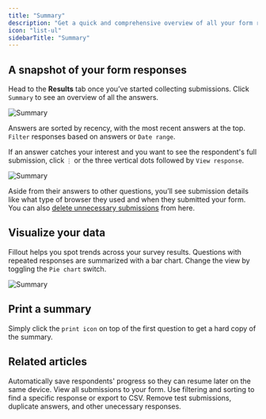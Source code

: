```yaml
---
title: "Summary"
description: "Get a quick and comprehensive overview of all your form responses. Visualize submissions as pie charts or bar charts and print the summary."
icon: "list-ul"
sidebarTitle: "Summary"
---
```


## A snapshot of your form responses

Head to the **Results** tab once you’ve started collecting submissions. Click `Summary` to see an overview of all the answers.

<Frame>
<img src="/images/results/image-7.png" alt="Summary" />
</Frame>

Answers are sorted by recency, with the most recent answers at the top. `Filter` responses based on answers or `Date range`.

If an answer catches your interest and you want to see the respondent's full submission, click `⋮` or the three vertical dots followed by `View response`.

<Frame>
<img src="/images/results/image-8.png" alt="Summary" />
</Frame>

Aside from their answers to other questions, you’ll see submission details like what type of browser they used and when they submitted your form. You can also [delete unnecessary submissions](/help/delete-a-form-submission) from here.

## Visualize your data

Fillout helps you spot trends across your survey results. Questions with repeated responses are summarized with a bar chart. Change the view by toggling the `Pie chart` switch.

<Frame>
<img src="/images/results/image-9.png" alt="Summary" />
</Frame>

## Print a summary

Simply click the `print icon` on top of the first question to get a hard copy of the summary.

## Related articles

<CardGroup cols={3}>
    <Card title="Partial submissions" href="/help/partial-submissions" icon="circle-half-stroke" iconType="regular" color="#FFC738">
    Automatically save respondents' progress so they can resume later on the same device.
  </Card>
  <Card title="View Responses" href="/help/view-responses" icon="chart-tree-map" iconType="regular" color="#FFC738" >
  View all submissions to your form. Use filtering and sorting to find a specific response or export to CSV.
  </Card>
  <Card title="Delete submissions" href="/help/delete-a-form-submission" icon="trash-can" iconType="regular" color="#FFC738">
  Remove test submissions, duplicate answers, and other unecessary responses.
  </Card>
</CardGroup>
